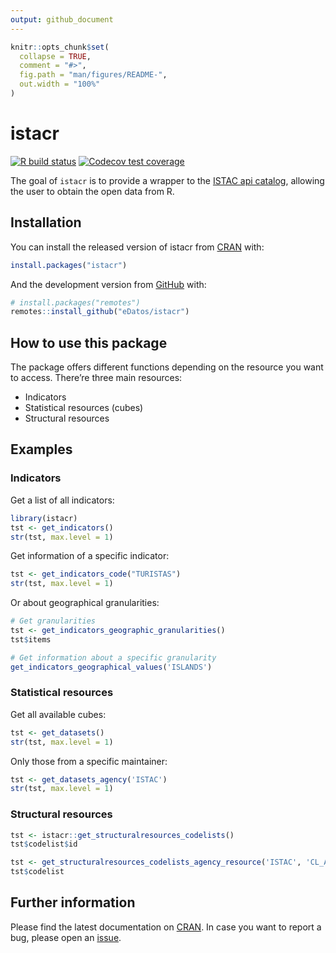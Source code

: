 ```yaml
---
output: github_document
---
```


<!-- README.md is generated from README.Rmd. Please edit that file -->

```r
knitr::opts_chunk$set(
  collapse = TRUE,
  comment = "#>",
  fig.path = "man/figures/README-",
  out.width = "100%"
)
```

# istacr

<!-- badges: start -->
[![R build status](https://github.com/jlopezper/istacr/workflows/R-CMD-check/badge.svg)](https://github.com/jlopezper/istacr/actions)
[![Codecov test coverage](https://codecov.io/gh/jlopezper/istacr/branch/master/graph/badge.svg)](https://codecov.io/gh/jlopezper/istacr?branch=master)
<!-- badges: end -->

The goal of `istacr` is to provide a wrapper to the [ISTAC api catalog](https://www3.gobiernodecanarias.org/aplicaciones/appsistac/api), allowing the user to obtain the open data from R. 

## Installation

You can install the released version of istacr from [CRAN](https://CRAN.R-project.org) with:

``` r
install.packages("istacr")
```

And the development version from [GitHub](https://github.com/) with:

``` r
# install.packages("remotes")
remotes::install_github("eDatos/istacr")
```
## How to use this package

The package offers different functions depending on the resource you want to access. There're three main resources:

- Indicators
- Statistical resources (cubes)
- Structural resources


## Examples

### Indicators

Get a list of all indicators:

```r
library(istacr)
tst <- get_indicators()
str(tst, max.level = 1)
```

Get information of a specific indicator:

```r
tst <- get_indicators_code("TURISTAS")
str(tst, max.level = 1)
```

Or about geographical granularities:

```r
# Get granularities
tst <- get_indicators_geographic_granularities()
tst$items

# Get information about a specific granularity
get_indicators_geographical_values('ISLANDS')
```


### Statistical resources

Get all available cubes:

```r
tst <- get_datasets()
str(tst, max.level = 1)
```

Only those from a specific maintainer:

```r
tst <- get_datasets_agency('ISTAC')
str(tst, max.level = 1)
```


### Structural resources

```r
tst <- istacr::get_structuralresources_codelists()
tst$codelist$id
```


```r
tst <- get_structuralresources_codelists_agency_resource('ISTAC', 'CL_ABANDONO_CULTIVO')
tst$codelist
```


## Further information

Please find the latest documentation on [CRAN](https://cran.r-project.org/web/packages/istacr/istacr.pdf). In case you want to report a bug, please open an [issue](https://github.com/eDatos/istacr/issues).
